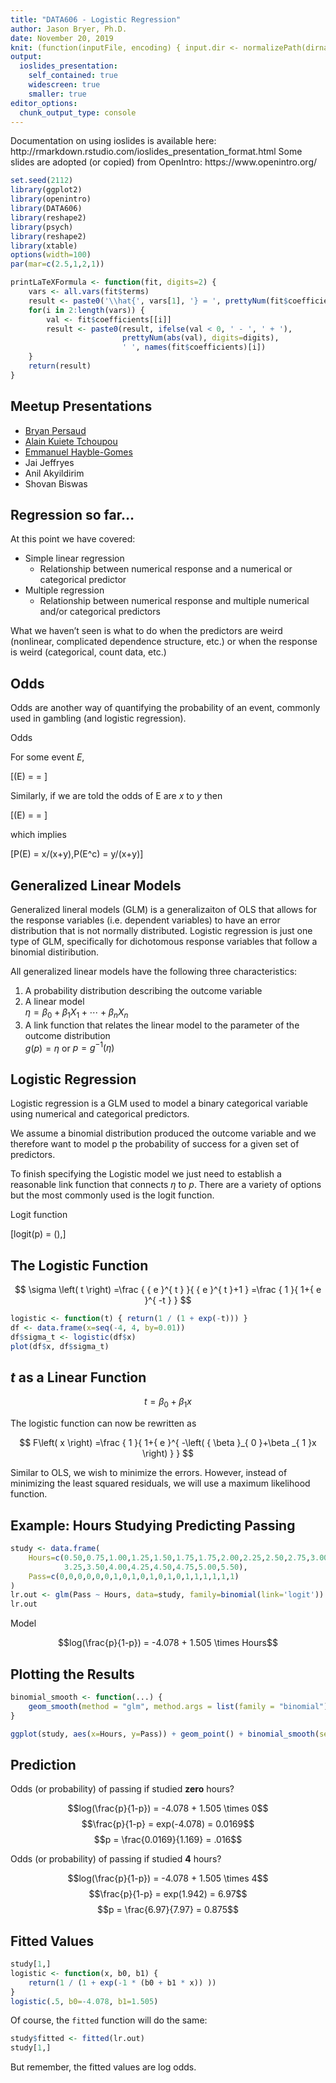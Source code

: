```yaml
---
title: "DATA606 - Logistic Regression"
author: Jason Bryer, Ph.D.
date: November 20, 2019
knit: (function(inputFile, encoding) { input.dir <- normalizePath(dirname(inputFile)); rmarkdown::render(input = inputFile, encoding = encoding, quiet=FALSE, output_file = paste0(input.dir,'/../docs/slides/', tools::file_path_sans_ext(basename(inputFile)), '.html')); })
output:
  ioslides_presentation:
    self_contained: true
    widescreen: true
    smaller: true
editor_options: 
  chunk_output_type: console
---
```

	
<div class="notes">
Documentation on using ioslides is available here:
http://rmarkdown.rstudio.com/ioslides_presentation_format.html
Some slides are adopted (or copied) from OpenIntro: https://www.openintro.org/
</div>

```r
set.seed(2112)
library(ggplot2)
library(openintro)
library(DATA606)
library(reshape2)
library(psych)
library(reshape2)
library(xtable)
options(width=100)
par(mar=c(2.5,1,2,1))

printLaTeXFormula <- function(fit, digits=2) {
	vars <- all.vars(fit$terms)
	result <- paste0('\\hat{', vars[1], '} = ', prettyNum(fit$coefficients[[1]], digits=2))
	for(i in 2:length(vars)) {
		val <- fit$coefficients[[i]]
		result <- paste0(result, ifelse(val < 0, ' - ', ' + '),
						 prettyNum(abs(val), digits=digits),
						 ' ', names(fit$coefficients)[i])
	}
	return(result)
}

```


## Meetup Presentations

* [Bryan Persaud](http://rpubs.com/bpersaud104/551589)
* [Alain Kuiete Tchoupou](http://rpubs.com/AlainKuiete/multipleLinearModel)
* [Emmanuel Hayble-Gomes](https://github.com/Emahayz/Data-606-Class/blob/master/Data%20606-Logistic%20Regression-Nov%2020th.pptx)
* Jai Jeffryes	
* Anil Akyildirim	
* Shovan Biswas	

## Regression so far...

At this point we have covered: 

* Simple linear regression
	* Relationship between numerical response and a numerical or categorical predictor
* Multiple regression
	* Relationship between numerical response and multiple numerical and/or categorical predictors

What we haven't seen is what to do when the predictors are weird (nonlinear, complicated dependence structure, etc.) or when the response is weird (categorical, count data, etc.)

## Odds

Odds are another way of quantifying the probability of an event, commonly used in gambling (and logistic regression).

Odds

For some event $E$,

\[\text{odds}(E) = \frac{P(E)}{P(E^c)} = \frac{P(E)}{1-P(E)}\]

Similarly, if we are told the odds of E are $x$ to $y$ then

\[\text{odds}(E) = \frac{x}{y} = \frac{x/(x+y)}{y/(x+y)} \]

which implies

\[P(E) = x/(x+y),\quad P(E^c) = y/(x+y)\]

## Generalized Linear Models

Generalized lineral models (GLM) is a generalizaiton of OLS that allows for the response variables (i.e. dependent variables) to have an error distribution that is not normally distributed. Logistic regression is just one type of GLM, specifically for dichotomous response variables that follow a binomial distiribution.

All generalized linear models have the following three characteristics:

1. A probability distribution describing the outcome variable 
2. A linear model  
	$\eta = \beta_0+\beta_1 X_1 + \cdots + \beta_n X_n$
3. A link function that relates the linear model to the parameter of the outcome distribution  
	$g(p) = \eta$ or $p = g^{-1}(\eta)$

## Logistic Regression

Logistic regression is a GLM used to model a binary categorical variable using numerical and categorical predictors.

We assume a binomial distribution produced the outcome variable and we therefore want to model p the probability of success for a given set of predictors.

To finish specifying the Logistic model we just need to establish a reasonable link function that connects $\eta$ to $p$. There are a variety of options but the most commonly used is the logit function.

Logit function

\[logit(p) = \log\left(\frac{p}{1-p}\right),\text{ for $0\le p \le 1$}\]

## The Logistic Function {.flexbox .vcenter}

$$ \sigma \left( t \right) =\frac { { e }^{ t } }{ { e }^{ t }+1 } =\frac { 1 }{ 1+{ e }^{ -t } }  $$

```r
logistic <- function(t) { return(1 / (1 + exp(-t))) }
df <- data.frame(x=seq(-4, 4, by=0.01))
df$sigma_t <- logistic(df$x)
plot(df$x, df$sigma_t)
```

## *t* as a Linear Function

$$ t = \beta_0 + \beta_1 x $$

The logistic function can now be rewritten as

$$ F\left( x \right) =\frac { 1 }{ 1+{ e }^{ -\left( { \beta  }_{ 0 }+\beta _{ 1 }x \right)  } } $$

Similar to OLS, we wish to minimize the errors. However, instead of minimizing the least squared residuals, we will use a maximum likelihood function.

## Example: Hours Studying Predicting Passing

```r
study <- data.frame(
	Hours=c(0.50,0.75,1.00,1.25,1.50,1.75,1.75,2.00,2.25,2.50,2.75,3.00,
			3.25,3.50,4.00,4.25,4.50,4.75,5.00,5.50),
	Pass=c(0,0,0,0,0,0,1,0,1,0,1,0,1,0,1,1,1,1,1,1)
)
lr.out <- glm(Pass ~ Hours, data=study, family=binomial(link='logit'))
lr.out
```

Model

$$log(\frac{p}{1-p}) = -4.078 + 1.505 \times Hours$$

## Plotting the Results {.flexbox .vcenter}

```r
binomial_smooth <- function(...) {
	geom_smooth(method = "glm", method.args = list(family = "binomial"), ...)
}

ggplot(study, aes(x=Hours, y=Pass)) + geom_point() + binomial_smooth(se=FALSE)
```


## Prediction {.build}

Odds (or probability) of passing if studied **zero** hours?

$$log(\frac{p}{1-p}) = -4.078 + 1.505 \times 0$$
$$\frac{p}{1-p} = exp(-4.078) = 0.0169$$
$$p = \frac{0.0169}{1.169} = .016$$


Odds (or probability) of passing if studied **4** hours?

$$log(\frac{p}{1-p}) = -4.078 + 1.505 \times 4$$
$$\frac{p}{1-p} = exp(1.942) = 6.97$$
$$p = \frac{6.97}{7.97} = 0.875$$

## Fitted Values

```r
study[1,]
logistic <- function(x, b0, b1) {
	return(1 / (1 + exp(-1 * (b0 + b1 * x)) ))
}
logistic(.5, b0=-4.078, b1=1.505)
```

Of course, the `fitted` function will do the same:

```r
study$fitted <- fitted(lr.out)
study[1,]
```

But remember, the fitted values are log odds.

